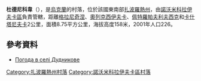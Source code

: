 {{coord|48|4|14|N|35|47|38|E|scale:100000|display=title}}

'''杜德尼科韋'''（{{lang-uk|Дудникове}}），是[[烏克蘭|烏克蘭]]的村落，位於該國東南部[[扎波羅熱州|扎波羅熱州]]，由[[諾沃米科拉伊夫卡區|諾沃米科拉伊夫卡區]]負責管轄，距離[[格拉尼奇涅|格拉尼奇涅]]、[[奧列克西伊夫卡_(諾沃米科拉伊夫卡區)|奧列克西伊夫卡]]、[[佩特羅帕夫利夫西克_(諾沃米科拉伊夫卡區)|佩特羅帕夫利夫西克]]和[[卡什塔尼夫卡_(諾沃米科拉伊夫卡區)|卡什塔尼夫卡]]2公里，面積8.75平方公里，海拔高度158米，2001年人口226。

==參考資料==
* [http://weather.in.ua/ua/zaporozhskaja/7473 Погода в селі Дудникове] {{Wayback|url=http://weather.in.ua/ua/zaporozhskaja/7473 |date=20111220035202 }}

[[Category:扎波羅熱州村落|Category:扎波羅熱州村落]]
[[Category:諾沃米科拉伊夫卡區村落|Category:諾沃米科拉伊夫卡區村落]]


{{Zaporizhia-geo-stub}}